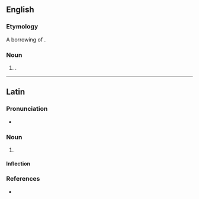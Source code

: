 ==English==

===Etymology===
A borrowing of {{bor|en|la|promontorium}}.

===Noun===
{{en-noun|s|promontoria}}

# {{syn of|promontory|lang=en|nodot=a}}.

----

==Latin==

===Pronunciation===
* {{la-IPA|prōmontorium}}

===Noun===
{{la-noun|prōmontorium|prōmontoriī|n|second}}

# {{alternative form of|promunturium|prōmunturium|lang=la}}

====Inflection====
{{la-decl-2nd-N|prōmontori}}

===References===
* {{R:du Cange}}